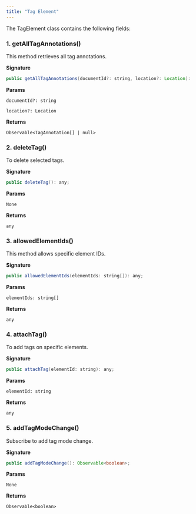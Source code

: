 ```yaml
---
title: "Tag Element"
---
```


The TagElement class contains the following fields:

### 1. getAllTagAnnotations()

This method retrieves all tag annotations.

**Signature**

```java
public getAllTagAnnotations(documentId?: string, location?: Location): Observable<TagAnnotation[] | null>;
```

**Params**

`documentId?: string`

`location?: Location`

**Returns**

`Observable<TagAnnotation[] | null>`

### 2. deleteTag()

To delete selected tags.

**Signature**

```java
public deleteTag(): any;
```

**Params**

`None`

**Returns**

`any`

### 3. allowedElementIds()

This method allows specific element IDs.

**Signature**

```java
public allowedElementIds(elementIds: string[]): any;
```

**Params**

`elementIds: string[]`

**Returns**

`any`

### 4. attachTag()

To add tags on specific elements.

**Signature**

```java
public attachTag(elementId: string): any;
```

**Params**

`elementId: string`

**Returns**

`any`

### 5. addTagModeChange()

Subscribe to add tag mode change.

**Signature**

```java
public addTagModeChange(): Observable<boolean>;
```

**Params**

`None`

**Returns**

`Observable<boolean>`

